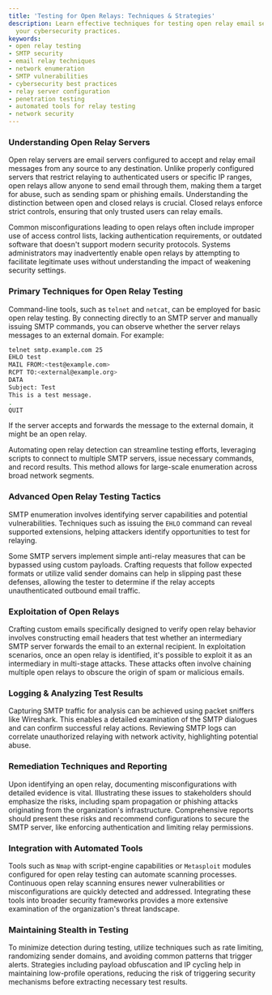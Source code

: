 ```yaml
---
title: 'Testing for Open Relays: Techniques & Strategies'
description: Learn effective techniques for testing open relay email servers to enhance
  your cybersecurity practices.
keywords:
- open relay testing
- SMTP security
- email relay techniques
- network enumeration
- SMTP vulnerabilities
- cybersecurity best practices
- relay server configuration
- penetration testing
- automated tools for relay testing
- network security
---
```


### Understanding Open Relay Servers

Open relay servers are email servers configured to accept and relay email messages from any source to any destination. Unlike properly configured servers that restrict relaying to authenticated users or specific IP ranges, open relays allow anyone to send email through them, making them a target for abuse, such as sending spam or phishing emails. Understanding the distinction between open and closed relays is crucial. Closed relays enforce strict controls, ensuring that only trusted users can relay emails.

Common misconfigurations leading to open relays often include improper use of access control lists, lacking authentication requirements, or outdated software that doesn't support modern security protocols. Systems administrators may inadvertently enable open relays by attempting to facilitate legitimate uses without understanding the impact of weakening security settings.

### Primary Techniques for Open Relay Testing

Command-line tools, such as `telnet` and `netcat`, can be employed for basic open relay testing. By connecting directly to an SMTP server and manually issuing SMTP commands, you can observe whether the server relays messages to an external domain. For example:

```bash
telnet smtp.example.com 25
EHLO test
MAIL FROM:<test@example.com>
RCPT TO:<external@example.org>
DATA
Subject: Test
This is a test message.
.
QUIT
```

If the server accepts and forwards the message to the external domain, it might be an open relay.

Automating open relay detection can streamline testing efforts, leveraging scripts to connect to multiple SMTP servers, issue necessary commands, and record results. This method allows for large-scale enumeration across broad network segments.

### Advanced Open Relay Testing Tactics

SMTP enumeration involves identifying server capabilities and potential vulnerabilities. Techniques such as issuing the `EHLO` command can reveal supported extensions, helping attackers identify opportunities to test for relaying.

Some SMTP servers implement simple anti-relay measures that can be bypassed using custom payloads. Crafting requests that follow expected formats or utilize valid sender domains can help in slipping past these defenses, allowing the tester to determine if the relay accepts unauthenticated outbound email traffic.

### Exploitation of Open Relays

Crafting custom emails specifically designed to verify open relay behavior involves constructing email headers that test whether an intermediary SMTP server forwards the email to an external recipient. In exploitation scenarios, once an open relay is identified, it's possible to exploit it as an intermediary in multi-stage attacks. These attacks often involve chaining multiple open relays to obscure the origin of spam or malicious emails.

### Logging & Analyzing Test Results

Capturing SMTP traffic for analysis can be achieved using packet sniffers like Wireshark. This enables a detailed examination of the SMTP dialogues and can confirm successful relay actions. Reviewing SMTP logs can correlate unauthorized relaying with network activity, highlighting potential abuse.

### Remediation Techniques and Reporting

Upon identifying an open relay, documenting misconfigurations with detailed evidence is vital. Illustrating these issues to stakeholders should emphasize the risks, including spam propagation or phishing attacks originating from the organization's infrastructure. Comprehensive reports should present these risks and recommend configurations to secure the SMTP server, like enforcing authentication and limiting relay permissions.

### Integration with Automated Tools

Tools such as `Nmap` with script-engine capabilities or `Metasploit` modules configured for open relay testing can automate scanning processes. Continuous open relay scanning ensures newer vulnerabilities or misconfigurations are quickly detected and addressed. Integrating these tools into broader security frameworks provides a more extensive examination of the organization's threat landscape.

### Maintaining Stealth in Testing

To minimize detection during testing, utilize techniques such as rate limiting, randomizing sender domains, and avoiding common patterns that trigger alerts. Strategies including payload obfuscation and IP cycling help in maintaining low-profile operations, reducing the risk of triggering security mechanisms before extracting necessary test results.